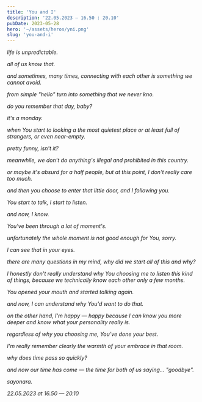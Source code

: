 ```yaml
---
title: 'You and I'
description: '22.05.2023 — 16.50 : 20.10'
pubDate: 2023-05-28
hero: '~/assets/heros/yni.png'
slug: 'you-and-i'
---
```


<i>
life is unpredictable.

all of us know that.

and sometimes, many times, connecting with each other is something we cannot avoid.

from simple "hello" turn into something that we never kno.

do you remember that day, baby?

it's a monday.

when You start to looking a the most quietest place or at least full of strangers, or even near-empty.

pretty funny, isn't it?

meanwhile, we don't do anything's illegal and prohibited in this country.

or maybe it's absurd for a half people, but at this point, I don't really care too much.

and then you choose to enter that little door, and I following you.

You start to talk, I start to listen.

and now, I know.

You've been through a lot of moment's.

unfortunately the whole moment is not good enough for You, sorry.

I can see that in your eyes.

there are many questions in my mind, why did we start all of this and why?

I honestly don't really understand why You choosing me to listen this kind of things, because we technically know each other only a few months.

You opened your mouth and started talking again.

and now, I can understand why You'd want to do that.

on the other hand, I'm happy — happy because I can know you more deeper and know what your personality really is.

regardless of why you choosing me, You've done your best.

I'm really remember clearly the warmth of your embrace in that room.

why does time pass so quickly?

and now our time has come — the time for both of us saying... "goodbye".

sayonara.

22.05.2023 at 16.50 — 20.10

</i>
